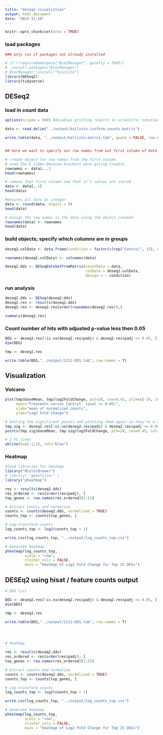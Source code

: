 ```yaml
---
title: "deseq2 visualiztion"
output: html_document
date: "2023-11-28"
---
```


```r
knitr::opts_chunk$set(echo = TRUE)
```

### load packages

```r
### only run if packages not already installed

# if (!requireNamespace("BiocManager", quietly = TRUE))
#  install.packages("BiocManager")
# BiocManager::install("biocLite")
library(DESeq2)
library(tidyverse)
```

## DESeq2

### load in count data

```r

options(scipen = 999) #disables printing results in scientific notation

data <- read_delim("../output/kallisto.isoform.counts.matrix") 

write.table(data, "../output/kallisto.matrix.tab", quote = FALSE, row.names = TRUE, sep = "\t")


## here we want to specify our row names from out first column of data. it can be a little funky, but saving this order should work:

# create object for row names from the first column
# used the $ index because brackets were giving trouble
rownames <- data$...1
head(rownames)

# remove that first column now that it's values are stored
data <- data[,-1]
head(data)

#ensures all data as integer
data <- round(data, digits = 0)
head(data)

# assign the row names to the data using the object created 
rownames(data) <- rownames
head(data)

```

### build objects; specify which columns are in groups

```r
deseq2.colData <- data.frame(condition = factor(c(rep("Control", 15), rep("Treatment", 15))), type = factor(rep("paired-read", 30)))

rownames(deseq2.colData) <- colnames(data)

deseq2.dds <- DESeqDataSetFromMatrix(countData = data,
                                     colData = deseq2.colData, 
                                     design = ~ condition)

```

### run analysis

```r

deseq2.dds <- DESeq(deseq2.dds)
deseq2.res <- results(deseq2.dds)
deseq2.res <- deseq2.res[order(rownames(deseq2.res)),]

summary(deseq2.res)
```

### Count number of hits with adjusted p-value less then 0.05

```r
DEG <- deseq2.res[!is.na(deseq2.res$padj) & deseq2.res$padj <= 0.05, ]
dim(DEG)

tmp <- deseq2.res

write.table(DEG,"../output/1213-DEG.tab", row.names = T)
```

## Visualization

### Volcano

```r
plot(tmp$baseMean, tmp$log2FoldChange, pch=20, cex=0.45, ylim=c(-10, 10), log="x", col="darkgray",
     main="Treatmetn versus Control  (pval <= 0.05)",
     xlab="mean of normalized counts",
     ylab="Log2 Fold Change")

# Getting the significant points and plotting them again so they're a different color
tmp.sig <- deseq2.res[!is.na(deseq2.res$padj) & deseq2.res$padj <= 0.05, ]
points(tmp.sig$baseMean, tmp.sig$log2FoldChange, pch=20, cex=0.45, col="red")

# 2 FC lines
abline(h=c(-1,1), col="blue")
```

### Heatmap

```r
#load libraries for heatmap
library("RColorBrewer")
# library( "genefilter" )
library("pheatmap")
```


```r
res <- results(deseq2.dds)
res_ordered <- res[order(res$padj), ]
top_genes <- row.names(res_ordered)[1:25]

# Extract counts and normalize
counts <- counts(deseq2.dds, normalized = TRUE)
counts_top <- counts[top_genes, ]

# Log-transform counts
log_counts_top <- log2(counts_top + 1)

write.csv(log_counts_top, "../output/log_counts_top.csv")

# Generate heatmap
pheatmap(log_counts_top, 
         scale = "row", 
         cluster_cols = FALSE,
         main = "Heatmap of Log2 Fold Change for Top 25 DEGs")
```


## DESEq2 using hisat / feature counts output
```r




# DEG list

DEG <- deseq2.res[!is.na(deseq2.res$padj) & deseq2.res$padj <= 0.05, ]
dim(DEG)

tmp <- deseq2.res

write.table(DEG,"../output/1213-DEG.tab", row.names = T)




# heatmap

res <- results(deseq2.dds)
res_ordered <- res[order(res$padj), ]
top_genes <- row.names(res_ordered)[1:25]

# Extract counts and normalize
counts <- counts(deseq2.dds, normalized = TRUE)
counts_top <- counts[top_genes, ]

# Log-transform counts
log_counts_top <- log2(counts_top + 1)

write.csv(log_counts_top, "../output/log_counts_top.csv")

# Generate heatmap
pheatmap(log_counts_top, 
         scale = "row", 
         cluster_cols = FALSE,
         main = "Heatmap of Log2 Fold Change for Top 25 DEGs")
```

